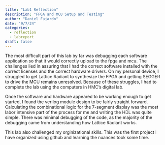 ```yaml
---
title: "Lab1 Reflection"
description: "FPGA and MCU Setup and Testing"
author: "Daniel Fajardo"
date: "9/7/24"
categories:
  - reflection
  - labreport
draft: false
---
```


The most difficult part of this lab by far was debugging each software application so that it would correctly upload to the fpga and 
mcu. The challenges lied in assuring that I had the correct software installed with the correct licenses and the correct hardware 
drivers. On my personal device, I struggled to get Lattice Radiant to synthesize the FPGA and getting SEGGER to drive the MCU remains 
unresolved. Because of these struggles, I had to complete the lab using the computers in HMC's digital lab.

Once the software and hardware appeared to be working enough to get started, I found the verilog module design to be fairly straight 
forward. Calculating the combinational logic for the 7-segment display was the most labor intensive part of the process for me and 
writing the HDL was quite simple. There was minimal debugging of the code, as the majority of the debugging came from understanding how 
Lattice Radiant works. 

This lab also challenged my orginizational skills. This was the first project I have organized using github and learning the nuances 
took some time. 
